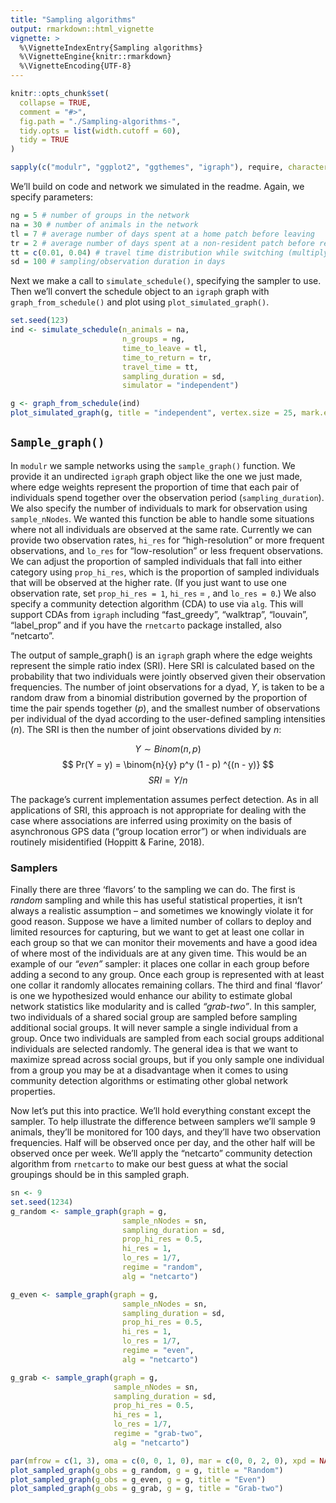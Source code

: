 ```yaml
---
title: "Sampling algorithms"
output: rmarkdown::html_vignette
vignette: >
  %\VignetteIndexEntry{Sampling algorithms}
  %\VignetteEngine{knitr::rmarkdown}
  %\VignetteEncoding{UTF-8}
---
```



```r
knitr::opts_chunk$set(
  collapse = TRUE,
  comment = "#>",
  fig.path = "./Sampling-algorithms-",
  tidy.opts = list(width.cutoff = 60),
  tidy = TRUE
)
```

```r
sapply(c("modulr", "ggplot2", "ggthemes", "igraph"), require, character = TRUE)
```

We'll build on code and network we simulated in the readme. Again, we specify parameters:

```r
ng = 5 # number of groups in the network
na = 30 # number of animals in the network
tl = 7 # average number of days spent at a home patch before leaving
tr = 2 # average number of days spent at a non-resident patch before returning home
tt = c(0.01, 0.04) # travel time distribution while switching (multiply by 1440 minutes per day: between ~15 minutes to an hour to switch groups)
sd = 100 # sampling/observation duration in days
```

Next we make a call to `simulate_schedule()`, specifying the sampler to use. Then we'll convert the schedule object to an `igraph` graph with `graph_from_schedule()` and plot using `plot_simulated_graph()`.

```r
set.seed(123)
ind <- simulate_schedule(n_animals = na, 
                         n_groups = ng, 
                         time_to_leave = tl, 
                         time_to_return = tr, 
                         travel_time = tt, 
                         sampling_duration = sd,
                         simulator = "independent")

g <- graph_from_schedule(ind)
plot_simulated_graph(g, title = "independent", vertex.size = 25, mark.expand = 25)
```

## `Sample_graph()`

In `modulr` we sample networks using the `sample_graph()` function. We provide it an undirected `igraph` graph object like the one we just made, where edge weights represent the proportion of time that each pair of individuals spend together over the observation period (`sampling_duration`). We also specify the number of individuals to mark for observation using `sample_nNodes`. We wanted this function be able to handle some situations where not all individuals are observed at the same rate. Currently we can provide two observation rates, `hi_res` for "high-resolution" or more frequent observations, and `lo_res` for "low-resolution" or less frequent observations. We can adjust the proportion of sampled individuals that fall into either category using `prop_hi_res`, which is the proportion of sampled individuals that will be observed at the higher rate. (If you just want to use one observation rate, set `prop_hi_res = 1`, `hi_res` = <your rate>, and `lo_res = 0`.) We also specify a community detection algorithm (CDA) to use via `alg`. This will support CDAs from `igraph` including "fast_greedy", "walktrap", "louvain", "label_prop" and if you have the `rnetcarto` package installed, also "netcarto".

The output of sample_graph() is an `igraph` graph where the edge weights represent the simple ratio index (SRI). Here SRI is calculated based on the probability that two individuals were jointly observed given their observation frequencies. The number of joint observations for a dyad, $Y$, is taken to be a random draw from a binomial distribution governed by the proportion of time the pair spends together ($p$), and the smallest number of observations per individual of the dyad according to the user-defined sampling intensities ($n$). The SRI is then the number of joint observations divided by $n$:

$$
Y \sim Binom(n,p)
$$
$$
Pr(Y = y) = \binom{n}{y} p^y (1 - p) ^{(n - y)}
$$
$$
SRI=Y/n
$$

The package’s current implementation assumes perfect detection. As in all applications of SRI, this approach is not appropriate for dealing with the case where associations are inferred using proximity on the basis of asynchronous GPS data (“group location error”) or when individuals are routinely misidentified (Hoppitt & Farine, 2018).

### Samplers

Finally there are three 'flavors' to the sampling we can do. The first is *random* sampling and while this has useful statistical properties, it isn't always a realistic assumption -- and sometimes we knowingly violate it for good reason. Suppose we have a limited number of collars to deploy and limited resources for capturing, but we want to get at least one collar in each group so that we can monitor their movements and have a good idea of where most of the individuals are at any given time. This would be an example of our *"even"* sampler: it places one collar in each group before adding a second to any group. Once each group is represented with at least one collar it randomly allocates remaining collars. The third and final 'flavor' is one we hypothesized would enhance our ability to estimate global network statistics like modularity and is called *"grab-two"*. In this sampler, two individuals of a shared social group are sampled before sampling additional social groups. It will never sample a single individual from a group. Once two individuals are sampled from each social groups additional individuals are selected randomly. The general idea is that we want to maximize spread across social groups, but if you only sample one individual from a group you may be at a disadvantage when it comes to using community detection algorithms or estimating other global network properties.

Now let's put this into practice. We'll hold everything constant except the sampler. To help illustrate the difference between samplers we'll sample 9 animals, they'll be monitored for 100 days, and they'll have two observation frequencies. Half will be observed once per day, and the other half will be observed once per week. We'll apply the "netcarto" community detection algorithm from `rnetcarto` to make our best guess at what the social groupings should be in this sampled graph.

```r
sn <- 9
set.seed(1234)
g_random <- sample_graph(graph = g, 
                         sample_nNodes = sn, 
                         sampling_duration = sd,
                         prop_hi_res = 0.5, 
                         hi_res = 1, 
                         lo_res = 1/7, 
                         regime = "random", 
                         alg = "netcarto")

g_even <- sample_graph(graph = g, 
                         sample_nNodes = sn, 
                         sampling_duration = sd,
                         prop_hi_res = 0.5, 
                         hi_res = 1, 
                         lo_res = 1/7, 
                         regime = "even", 
                         alg = "netcarto")

g_grab <- sample_graph(graph = g, 
                       sample_nNodes = sn, 
                       sampling_duration = sd,
                       prop_hi_res = 0.5, 
                       hi_res = 1, 
                       lo_res = 1/7, 
                       regime = "grab-two", 
                       alg = "netcarto")

par(mfrow = c(1, 3), oma = c(0, 0, 1, 0), mar = c(0, 0, 2, 0), xpd = NA)
plot_sampled_graph(g_obs = g_random, g = g, title = "Random")
plot_sampled_graph(g_obs = g_even, g = g, title = "Even")
plot_sampled_graph(g_obs = g_grab, g = g, title = "Grab-two")
```






















